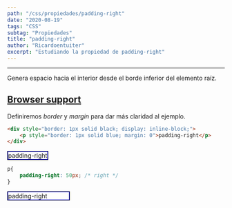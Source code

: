 ```yaml
---
path: "/css/propiedades/padding-right"
date: "2020-08-19"
tags: "CSS"
subtag: "Propiedades"
title: "padding-right"
author: "Ricardoentuiter"
excerpt: "Estudiando la propiedad de padding-right"
---
```


---
Genera espacio hacia el interior desde el borde inferior del elemento raíz.

[Browser support](https://caniuse.com/#search=padding-right)
---



Definiremos *border* y *margin* para dar más claridad al ejemplo.

```html
<div style="border: 1px solid black; display: inline-block;">
    <p style="border: 1px solid blue; margin: 0">padding-right</p>
</div>
```


<div style="border: 1px solid black; display: inline-block;">
    <p style="border: 1px solid blue; margin: 0">padding-right</p>
</div>




```css
p{
    padding-right: 50px; /* right */
}
```


<div style="border: 1px solid black; display: inline-block;">
    <p style="border: 1px solid blue; margin: 0; padding-right: 50px">padding-right</p>
</div>